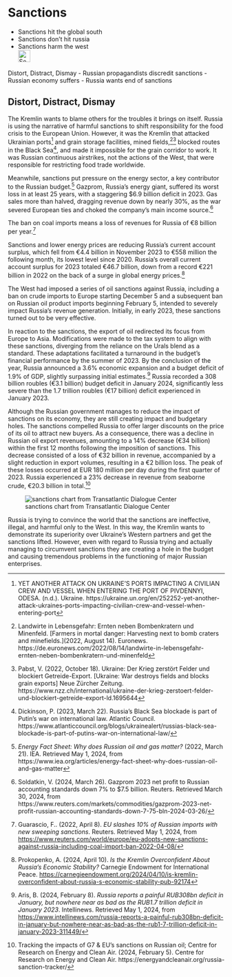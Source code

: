 # Sanctions {#sec-ruwar-sanctions}

::: {.callout-caution title="Myth"}
- Sanctions hit the global south
- Sanctions don't hit russia
- Sanctions harm the west
[<br>![Search for topic in EUvsDisinfo](../all_common_img/EUvsDisinfo_400x240.jpg){height=2em}](https://euvsdisinfo.eu/disinformation-cases/?text=sanctions&sort=relevance)
:::

::: {.callout-tip title="Truth"}
Distort, Distract, Dismay
- Russian propagandists discredit sanctions
- Russian economy suffers
- Russia wants end of sanctions 
:::

## Distort, Distract, Dismay

The Kremlin wants to blame others for the troubles it brings on itself. Russia is using the narrative of harmful sanctions to shift responsibility for the food crisis to the European Union. However, it was the Kremlin that attacked Ukrainian ports[^161] and grain storage facilities, mined fields,[^162][^163] blocked routes in the Black Sea[^164], and made it impossible for the grain corridor to work. It was Russian continuous airstrikes, not the actions of the West, that were responsible for restricting food trade worldwide. 

Meanwhile, sanctions put pressure on the energy sector, a key contributor to the Russian budget.[^165] Gazprom, Russia's energy giant, suffered its worst loss in at least 25 years, with a staggering $6.9 billion deficit in 2023\. Gas sales more than halved, dragging revenue down by nearly 30%, as the war severed European ties and choked the company's main income source.[^166]

The ban on coal imports means a loss of revenues for Russia of €8 billion per year.[^167]

Sanctions and lower energy prices are reducing Russia’s current account surplus, which fell from €4.4 billion in November 2023 to €558 million the following month, its lowest level since 2020\. Russia’s overall current account surplus for 2023 totaled €46.7 billion, down from a record €221 billion in 2022 on the back of a surge in global energy prices.[^168]

The West had imposed a series of oil sanctions against Russia, including a ban on crude imports to Europe starting December 5 and a subsequent ban on Russian oil product imports beginning February 5, intended to severely impact Russia’s revenue generation. Initially, in early 2023, these sanctions turned out to be very effective. 

In reaction to the sanctions, the export of oil redirected its focus from Europe to Asia. Modifications were made to the tax system to align with these sanctions, diverging from the reliance on the Urals blend as a standard. These adaptations facilitated a turnaround in the budget's financial performance by the summer of 2023\. By the conclusion of the year, Russia announced a 3.6% economic expansion and a budget deficit of 1.9% of GDP, slightly surpassing initial estimates.[^169] Russia recorded a 308 billion roubles (€3.1 billion) budget deficit in January 2024, significantly less severe than the 1.7 trillion roubles (€17 billion) deficit experienced in January 2023\. 

Although the Russian government manages to reduce the impact of sanctions on its economy, they are still creating impact and budgetary holes. The sanctions compelled Russia to offer larger discounts on the price of its oil to attract new buyers. As a consequence, there was a decline in Russian oil export revenues, amounting to a 14% decrease (€34 billion) within the first 12 months following the imposition of sanctions. This decrease consisted of a loss of €32 billion in revenue, accompanied by a slight reduction in export volumes, resulting in a €2 billion loss. The peak of these losses occurred at EUR 180 million per day during the first quarter of 2023\. Russia experienced a 23% decrease in revenue from seaborne crude, €20.3 billion in total.[^170]

![sanctions chart from Transatlantic Dialogue Center](tdcenter_sanctions.jpg)

Russia is trying to convince the world that the sanctions are ineffective, illegal, and harmful only to the West. In this way, the Kremlin wants to demonstrate its superiority over Ukraine's Western partners and get the sanctions lifted. However, even with regard to Russia trying and actually managing to circumvent sanctions they are creating a hole in the budget and causing tremendous problems in the functioning of major Russian enterprises.



[^161]:  YET ANOTHER ATTACK ON UKRAINE’S PORTS IMPACTING A CIVILIAN CREW AND VESSEL WHEN ENTERING THE PORT OF PIVDENNYI, ODESA. (n.d.). Ukraine. https://ukraine.un.org/en/252252-yet-another-attack-ukraines-ports-impacting-civilian-crew-and-vessel-when-entering-port

[^162]:  Landwirte in Lebensgefahr:  Ernten neben Bombenkratern und Minenfeld. \[Farmers in mortal danger: Harvesting next to bomb craters and minefields.\](2022, August 14). Euronews. https://de.euronews.com/2022/08/14/landwirte-in-lebensgefahr-ernten-neben-bombenkratern-und-minenfeld

[^163]:  Pabst, V. (2022, October 18). Ukraine: Der Krieg zerstört Felder und blockiert Getreide-Export. \[Ukraine: War destroys fields and blocks grain exports\]  Neue Zürcher Zeitung. https://www.nzz.ch/international/ukraine-der-krieg-zerstoert-felder-und-blockiert-getreide-export-ld.1695644

[^164]:  Dickinson, P. (2023, March 22). Russia’s Black Sea blockade is part of Putin’s war on international law. Atlantic Council. https://www.atlanticcouncil.org/blogs/ukrainealert/russias-black-sea-blockade-is-part-of-putins-war-on-international-law/

[^165]:  *Energy Fact Sheet: Why does Russian oil and gas matter?* (2022, March 21). IEA. Retrieved May 1, 2024, from https://www.iea.org/articles/energy-fact-sheet-why-does-russian-oil-and-gas-matter

[^166]:  Soldatkin, V. (2024, March 26). Gazprom 2023 net profit to Russian accounting standards down 7% to $7.5 billion. Reuters. Retrieved March 30, 2024, from https://www.reuters.com/markets/commodities/gazprom-2023-net-profit-russian-accounting-standards-down-7-75-bln-2024-03-26/

[^167]:  Guarascio, F.. (2022, April 8). *EU slashes 10% of Russian imports with new sweeping sanctions*. Reuters. Retrieved May 1, 2024, from [https://www.reuters.com/world/europe/eu-adopts-new-sanctions-against-russia-including-coal-import-ban-2022-04-08/](https://www.reuters.com/world/europe/eu-adopts-new-sanctions-against-russia-including-coal-import-ban-2022-04-08/) 

[^168]:  Prokopenko, A. (2024, April 10). *Is the Kremlin Overconfident About Russia’s Economic Stability?* Carnegie Endowment for International Peace. [https://carnegieendowment.org/2024/04/10/is-kremlin-overconfident-about-russia-s-economic-stability-pub-92174](https://carnegieendowment.org/2024/04/10/is-kremlin-overconfident-about-russia-s-economic-stability-pub-92174) 

[^169]:  Aris, B. (2024, February 8). *Russia reports a painful RUB308bn deficit in January, but nowhere near as bad as the RUB1.7 trillion deficit in January 2023*. Intellinews. Retrieved May 1, 2024, from [https://www.intellinews.com/russia-reports-a-painful-rub308bn-deficit-in-january-but-nowhere-near-as-bad-as-the-rub1-7-trillion-deficit-in-january-2023-311449/](https://www.intellinews.com/russia-reports-a-painful-rub308bn-deficit-in-january-but-nowhere-near-as-bad-as-the-rub1-7-trillion-deficit-in-january-2023-311449/) 

[^170]:  Tracking the impacts of G7 & EU’s sanctions on Russian oil; Centre for Research on Energy and Clean Air. (2024, February 5). Centre for Research on Energy and Clean Air. https://energyandcleanair.org/russia-sanction-tracker/

